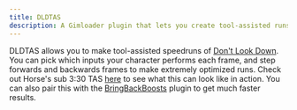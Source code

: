 ```yaml
---
title: DLDTAS
description: A Gimloader plugin that lets you create tool-assisted runs of Don't Look Down
---
```



<DesyncWarning />

DLDTAS allows you to make tool-assisted speedruns of [Don't Look Down](https://gimkit.wiki/wiki/Don%27t_Look_Down). You can pick which inputs your character performs each frame, and step forwards and backwards frames to make extremely optimized runs. Check out Horse's sub 3:30 TAS [here](https://www.youtube.com/watch?v=Id8OSRNOygk) to see what this can look like in action. You can also pair this with the [BringBackBoosts](/Gimloader/plugins/bringbackboosts) plugin to get much faster results.

<ButtonInstall client:only="svelte" name="DLDTAS" url="https://raw.githubusercontent.com/Gimloader/client-plugins/main/plugins/DLDTAS/build/DLDTAS.js" />